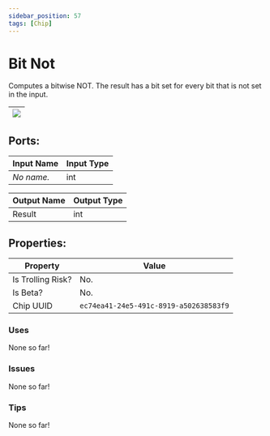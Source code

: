 ```yaml
---
sidebar_position: 57
tags: [Chip]
---
```


# Bit Not


Computes a bitwise NOT. The result has a bit set for every bit that is not set in the input.

| ![](https://images-ext-2.discordapp.net/external/MPmIaQzlEPmgGWlgi-WxBBXt0Bjv_zWPkg1y1f_sy3s/https/www.recroomcircuits.com/image/circuit/absolute-value?width=206&height=108) |
|-----|

## Ports:

| Input Name | Input Type |
|-----------|-----------|
| *No name.* | int |

| Output Name | Output Type |
|-----------|-----------|
| Result | int |

## Properties:

| Property  | Value |
|-------------------|-----------|
| Is Trolling Risk? | No. |
| Is Beta? | No. |
| Chip UUID | `ec74ea41-24e5-491c-8919-a502638583f9` |

### Uses
None so far!

### Issues
None so far!

### Tips
None so far!
